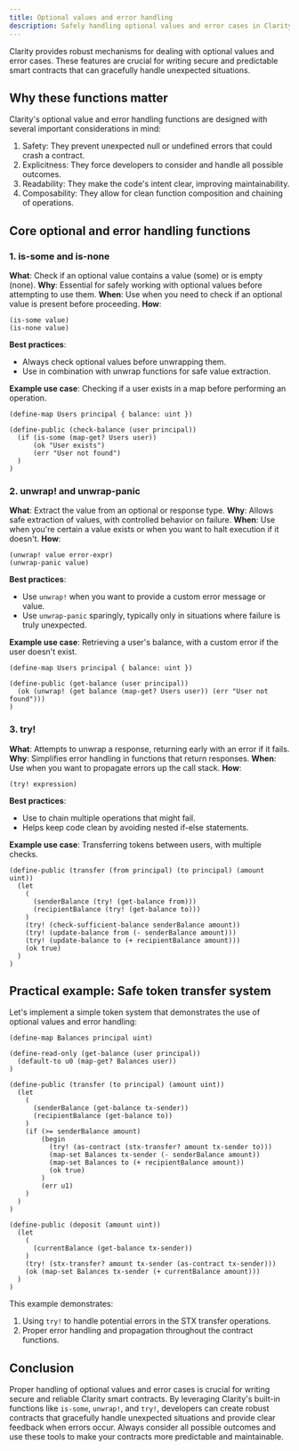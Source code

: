 ```yaml
---
title: Optional values and error handling
description: Safely handling optional values and error cases in Clarity smart contracts.
---
```


Clarity provides robust mechanisms for dealing with optional values and error cases. These features are crucial for writing secure and predictable smart contracts that can gracefully handle unexpected situations.

## Why these functions matter

Clarity's optional value and error handling functions are designed with several important considerations in mind:

1. Safety: They prevent unexpected null or undefined errors that could crash a contract.
2. Explicitness: They force developers to consider and handle all possible outcomes.
3. Readability: They make the code's intent clear, improving maintainability.
4. Composability: They allow for clean function composition and chaining of operations.

## Core optional and error handling functions

### 1. is-some and is-none

**What**: Check if an optional value contains a value (some) or is empty (none).
**Why**: Essential for safely working with optional values before attempting to use them.
**When**: Use when you need to check if an optional value is present before proceeding.
**How**: 
```clarity
(is-some value)
(is-none value)
```

**Best practices**: 
- Always check optional values before unwrapping them.
- Use in combination with unwrap functions for safe value extraction.

**Example use case**: Checking if a user exists in a map before performing an operation.

```clarity
(define-map Users principal { balance: uint })

(define-public (check-balance (user principal))
  (if (is-some (map-get? Users user))
      (ok "User exists")
      (err "User not found")
  )
)
```

### 2. unwrap! and unwrap-panic

**What**: Extract the value from an optional or response type.
**Why**: Allows safe extraction of values, with controlled behavior on failure.
**When**: Use when you're certain a value exists or when you want to halt execution if it doesn't.
**How**: 
```clarity
(unwrap! value error-expr)
(unwrap-panic value)
```

**Best practices**: 
- Use `unwrap!` when you want to provide a custom error message or value.
- Use `unwrap-panic` sparingly, typically only in situations where failure is truly unexpected.

**Example use case**: Retrieving a user's balance, with a custom error if the user doesn't exist.

```clarity
(define-map Users principal { balance: uint })

(define-public (get-balance (user principal))
  (ok (unwrap! (get balance (map-get? Users user)) (err "User not found")))
)
```

### 3. try!

**What**: Attempts to unwrap a response, returning early with an error if it fails.
**Why**: Simplifies error handling in functions that return responses.
**When**: Use when you want to propagate errors up the call stack.
**How**: 
```clarity
(try! expression)
```

**Best practices**: 
- Use to chain multiple operations that might fail.
- Helps keep code clean by avoiding nested if-else statements.

**Example use case**: Transferring tokens between users, with multiple checks.

```clarity
(define-public (transfer (from principal) (to principal) (amount uint))
  (let
    (
      (senderBalance (try! (get-balance from)))
      (recipientBalance (try! (get-balance to)))
    )
    (try! (check-sufficient-balance senderBalance amount))
    (try! (update-balance from (- senderBalance amount)))
    (try! (update-balance to (+ recipientBalance amount)))
    (ok true)
  )
)
```

## Practical example: Safe token transfer system

Let's implement a simple token system that demonstrates the use of optional values and error handling:

```clarity
(define-map Balances principal uint)

(define-read-only (get-balance (user principal))
  (default-to u0 (map-get? Balances user))
)

(define-public (transfer (to principal) (amount uint))
  (let
    (
      (senderBalance (get-balance tx-sender))
      (recipientBalance (get-balance to))
    )
    (if (>= senderBalance amount)
        (begin
          (try! (as-contract (stx-transfer? amount tx-sender to)))
          (map-set Balances tx-sender (- senderBalance amount))
          (map-set Balances to (+ recipientBalance amount))
          (ok true)
        )
        (err u1)
    )
  )
)

(define-public (deposit (amount uint))
  (let
    (
      (currentBalance (get-balance tx-sender))
    )
    (try! (stx-transfer? amount tx-sender (as-contract tx-sender)))
    (ok (map-set Balances tx-sender (+ currentBalance amount)))
  )
)
```

This example demonstrates:
1. Using `try!` to handle potential errors in the STX transfer operations.
2. Proper error handling and propagation throughout the contract functions.

## Conclusion

Proper handling of optional values and error cases is crucial for writing secure and reliable Clarity smart contracts. By leveraging Clarity's built-in functions like `is-some`, `unwrap!`, and `try!`, developers can create robust contracts that gracefully handle unexpected situations and provide clear feedback when errors occur. Always consider all possible outcomes and use these tools to make your contracts more predictable and maintainable.
